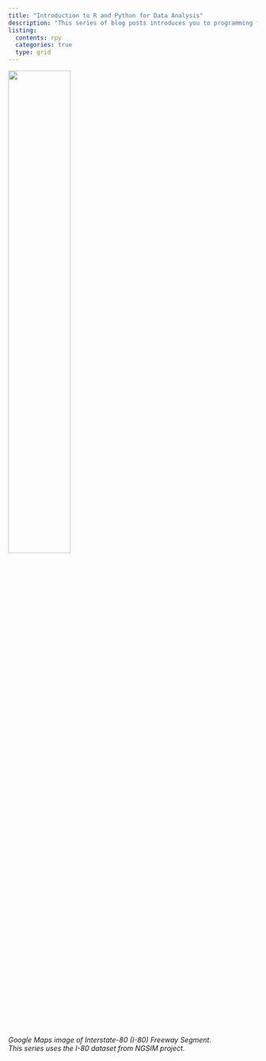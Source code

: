 ```yaml
---
title: "Introduction to R and Python for Data Analysis"
description: "This series of blog posts introduces you to programming for data analysis. Learn how to read, visualize, and wrangle data with R and Python."
listing:
  contents: rpy
  categories: true
  type: grid
---
```


![](i80_image.gif){width=50%}  
*Google Maps image of Interstate-80 (I-80) Freeway Segment.*   
*This series uses the I-80 dataset from NGSIM project.*

<br>
